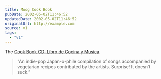 ```yaml
---
title: Moog Cook Book
pubDate: 2002-05-02T11:46:52
updatedDate: 2002-05-02T11:46:52
originalUrl: http://example.com
source: v1
tags:
  - "v1"
---
```


The [Cook Book CD: Libro de Cocina y Musica][1].

> &#8220;An indie-pop Japan-o-phile compilation of songs accompanied by vegetarian recipes contributed by the artists. Surprise! It doesn&#8217;t suck.&#8221;

[1]: http://www.audiogalaxy.com/pages/review.php?&band_id=110466 "Review of the Cook Book CD on Audiogalaxy"

